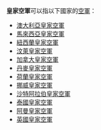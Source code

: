 '''皇家空軍'''可以指以下國家的[[空軍|空軍]]：

*[[澳大利亞皇家空軍|澳大利亞皇家空軍]]
*[[馬來西亞皇家空軍|馬來西亞皇家空軍]]
*[[紐西蘭皇家空軍|紐西蘭皇家空軍]]
*[[汶萊皇家空軍|汶萊皇家空軍]]
*[[加拿大皇家空軍|加拿大皇家空軍]]
*[[丹麥皇家空軍|丹麥皇家空軍]]
*[[荷蘭皇家空軍|荷蘭皇家空軍]]
*[[挪威皇家空軍|挪威皇家空軍]]
*[[沙特阿拉伯皇家空軍|沙特阿拉伯皇家空軍]]
*[[泰國皇家空軍|泰國皇家空軍]]
*[[阿曼皇家空軍|阿曼皇家空軍]]
*[[英國皇家空軍|英國皇家空軍]]

{{Disambig|cat=组织机构消歧义}}